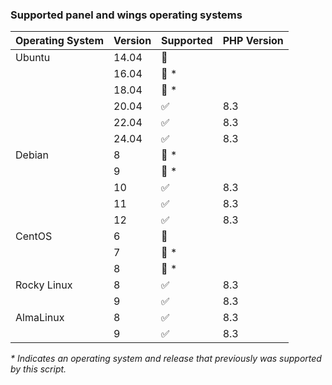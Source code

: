 ### Supported panel and wings operating systems

| Operating System | Version | Supported          | PHP Version |
| ---------------- | ------- | ------------------ | ----------- |
| Ubuntu           | 14.04   | :red_circle:       |             |
|                  | 16.04   | :red_circle: \*    |             |
|                  | 18.04   | :red_circle: \*    |             |
|                  | 20.04   | :white_check_mark: | 8.3         |
|                  | 22.04   | :white_check_mark: | 8.3         |
|                  | 24.04   | :white_check_mark: | 8.3         |
| Debian           | 8       | :red_circle: \*    |             |
|                  | 9       | :red_circle: \*    |             |
|                  | 10      | :white_check_mark: | 8.3         |
|                  | 11      | :white_check_mark: | 8.3         |
|                  | 12      | :white_check_mark: | 8.3         |
| CentOS           | 6       | :red_circle:       |             |
|                  | 7       | :red_circle: \*    |             |
|                  | 8       | :red_circle: \*    |             |
| Rocky Linux      | 8       | :white_check_mark: | 8.3         |
|                  | 9       | :white_check_mark: | 8.3         |
| AlmaLinux        | 8       | :white_check_mark: | 8.3         |
|                  | 9       | :white_check_mark: | 8.3         |

_\* Indicates an operating system and release that previously was supported by this script._
